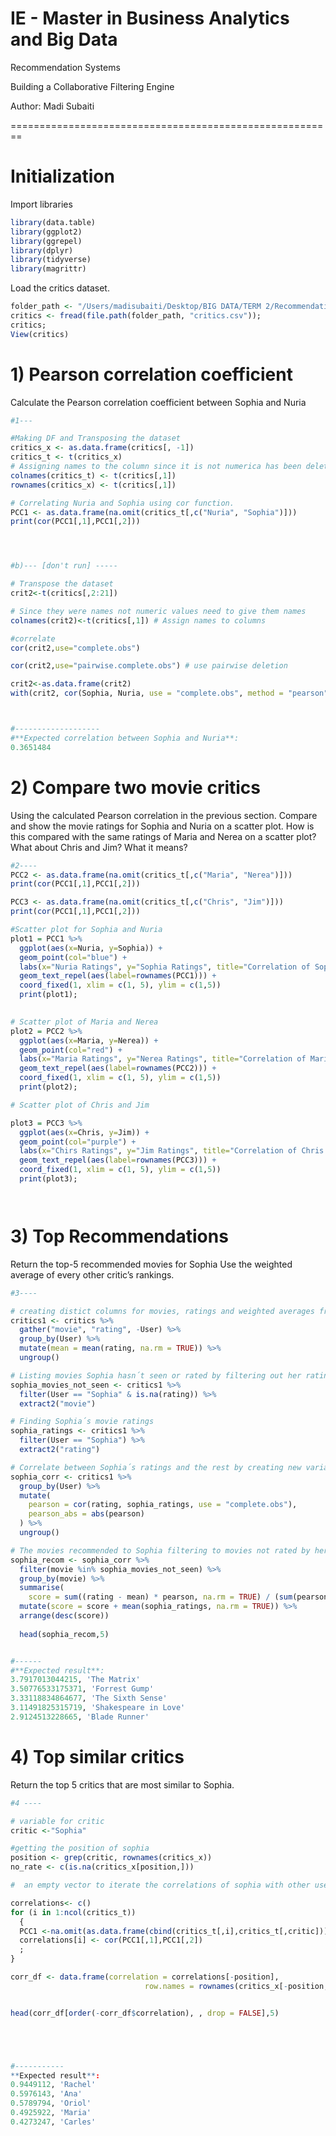 # IE - Master in Business Analytics and Big Data
Recommendation Systems

Building a Collaborative Filtering Engine

Author: Madi Subaiti

========================================================

# Initialization

Import libraries

```r
library(data.table)
library(ggplot2)
library(ggrepel)
library(dplyr)
library(tidyverse)
library(magrittr)

```



Load the critics dataset.

```r
folder_path <- "/Users/madisubaiti/Desktop/BIG DATA/TERM 2/Recommendation Engines/IE-Lab1/Data"
critics <- fread(file.path(folder_path, "critics.csv"));
critics;
View(critics)
```




# 1) Pearson correlation coefficient 
Calculate the Pearson correlation coefficient between Sophia and Nuria


```r
#1---

#Making DF and Transposing the dataset  
critics_x <- as.data.frame(critics[, -1])
critics_t <- t(critics_x)
# Assigning names to the column since it is not numerica has been deleted
colnames(critics_t) <- t(critics[,1])
rownames(critics_x) <- t(critics[,1])

# Correlating Nuria and Sophia using cor function.
PCC1 <- as.data.frame(na.omit(critics_t[,c("Nuria", "Sophia")]))
print(cor(PCC1[,1],PCC1[,2]))




#b)--- [don't run] -----

# Transpose the dataset
crit2<-t(critics[,2:21]) 

# Since they were names not numeric values need to give them names
colnames(crit2)<-t(critics[,1]) # Assign names to columns

#correlate
cor(crit2,use="complete.obs") 

cor(crit2,use="pairwise.complete.obs") # use pairwise deletion

crit2<-as.data.frame(crit2)
with(crit2, cor(Sophia, Nuria, use = "complete.obs", method = "pearson"))



#-------------------
#**Expected correlation between Sophia and Nuria**: 
0.3651484

```

# 2) Compare two movie critics
Using the calculated Pearson correlation in the previous section. Compare and show the movie ratings for Sophia and Nuria on a scatter plot. How is this compared with the same ratings of Maria and Nerea on a scatter plot? What about Chris and Jim? What it means?
  
```r
  
#2----
PCC2 <- as.data.frame(na.omit(critics_t[,c("Maria", "Nerea")]))
print(cor(PCC1[,1],PCC1[,2]))

PCC3 <- as.data.frame(na.omit(critics_t[,c("Chris", "Jim")]))
print(cor(PCC1[,1],PCC1[,2]))

#Scatter plot for Sophia and Nuria
plot1 = PCC1 %>%
  ggplot(aes(x=Nuria, y=Sophia)) +
  geom_point(col="blue") +
  labs(x="Nuria Ratings", y="Sophia Ratings", title="Correlation of Sophia vs. Nuria")+
  geom_text_repel(aes(label=rownames(PCC1))) + 
  coord_fixed(1, xlim = c(1, 5), ylim = c(1,5))
  print(plot1);
  

# Scatter plot of Maria and Nerea
plot2 = PCC2 %>%
  ggplot(aes(x=Maria, y=Nerea)) +
  geom_point(col="red") +
  labs(x="Maria Ratings", y="Nerea Ratings", title="Correlation of Maria vs. Nerea")+
  geom_text_repel(aes(label=rownames(PCC2))) + 
  coord_fixed(1, xlim = c(1, 5), ylim = c(1,5))
  print(plot2);

# Scatter plot of Chris and Jim

plot3 = PCC3 %>%
  ggplot(aes(x=Chris, y=Jim)) +
  geom_point(col="purple") +
  labs(x="Chirs Ratings", y="Jim Ratings", title="Correlation of Chris vs. Jim")+
  geom_text_repel(aes(label=rownames(PCC3))) + 
  coord_fixed(1, xlim = c(1, 5), ylim = c(1,5))
  print(plot3);




```  
  

# 3) Top Recommendations 
Return the top-5 recommended movies for Sophia Use the weighted average of every other critic's rankings.



```r
#3----

# creating distict columns for movies, ratings and weighted averages from each user rating 
critics1 <- critics %>%
  gather("movie", "rating", -User) %>%
  group_by(User) %>%
  mutate(mean = mean(rating, na.rm = TRUE)) %>%
  ungroup()

# Listing movies Sophia hasn´t seen or rated by filtering out her ratings
sophia_movies_not_seen <- critics1 %>%
  filter(User == "Sophia" & is.na(rating)) %>%
  extract2("movie")

# Finding Sophia´s movie ratings 
sophia_ratings <- critics1 %>%
  filter(User == "Sophia") %>%
  extract2("rating")

# Correlate between Sophia´s ratings and the rest by creating new variables eliminating the nulls
sophia_corr <- critics1 %>%
  group_by(User) %>%
  mutate(
    pearson = cor(rating, sophia_ratings, use = "complete.obs"),
    pearson_abs = abs(pearson)
  ) %>%
  ungroup()

# The movies recommended to Sophia filtering to movies not rated by her
sophia_recom <- sophia_corr %>%
  filter(movie %in% sophia_movies_not_seen) %>%
  group_by(movie) %>%
  summarise(
    score = sum((rating - mean) * pearson, na.rm = TRUE) / (sum(pearson_abs) - 1)) %>%
  mutate(score = score + mean(sophia_ratings, na.rm = TRUE)) %>%
  arrange(desc(score)) 
  
  head(sophia_recom,5)


#------
#**Expected result**:
3.7917013044215, 'The Matrix'
3.50776533175371, 'Forrest Gump'     
3.33118834864677, 'The Sixth Sense' 
3.11491825315719, 'Shakespeare in Love'
2.9124513228665, 'Blade Runner'
```

# 4) Top similar critics
Return the top 5 critics that are most similar to Sophia. 



```r
#4 ----

# variable for critic
critic <-"Sophia"

#getting the position of sophia
position <- grep(critic, rownames(critics_x))
no_rate <- c(is.na(critics_x[position,]))

#  an empty vector to iterate the correlations of sophia with other users

correlations<- c()
for (i in 1:ncol(critics_t))
  {
  PCC1 <-na.omit(as.data.frame(cbind(critics_t[,i],critics_t[,critic])))
  correlations[i] <- cor(PCC1[,1],PCC1[,2])
  ;
}

corr_df <- data.frame(correlation = correlations[-position],
                              row.names = rownames(critics_x[-position,]))


head(corr_df[order(-corr_df$correlation), , drop = FALSE],5)





#-----------
**Expected result**:
0.9449112, 'Rachel'
0.5976143, 'Ana' 
0.5789794, 'Oriol'
0.4925922, 'Maria'
0.4273247, 'Carles'
```